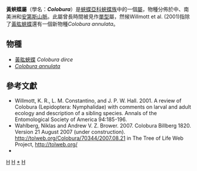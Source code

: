 {{NoteTA
|G1=Butterfly
}}
{{Automatic Taxobox
| taxon = Colobura
| image = Colobura dirce dirce MHNT ventre.jpg
| image_caption = 雄性[[黃肱蛺蝶|黃肱蛺蝶]]指名亞種翅底<br />''Colobura dirce dirce'' ♂
| authority = Billberg, 1820
| type_species = [[黃肱蛺蝶|黃肱蛺蝶]]<br />''Papilio dirce''
| type_species_authority = Linnaeus, 1758
| subdivision_ranks = 物種
| subdivision = 
共2種，詳見正文。
| synonyms =
* ''Gynoecia'' <small>Doubleday 1845</small>
* ''Gynaecia'' <small>Westwood 1850</small>
}}

'''黃{{zy|肱|-{zh-cn:gōng;zh-tw:ㄍㄨㄥˉ;zh-hk:gwang1;zh-sg:gōng}-}}蛺蝶屬'''（學名：'''''Colobura'''''）是[[蛺蝶亞科|蛺蝶亞科]][[蛺蝶族|蛺蝶族]]中的一個[[屬|屬]]，物種分佈於中、南美洲和[[安第斯山脈|安第斯山脈]]。此屬曾長時間被見作[[單型|單型]]屬，然候Willmott et al. (2001)指除了[[黃肱蛺蝶|黃肱蛺蝶]]還有一個新物種''Colobura annulata''。

== 物種 ==
* [[黃肱蛺蝶|黃肱蛺蝶]] ''Colobura dirce''
* ''[[Colobura_annulata|Colobura annulata]]''

== 參考文獻 ==
<references/>
* Willmott, K. R., L. M. Constantino, and J. P. W. Hall. 2001. A review of Colobura (Lepidoptera: Nymphalidae) with comments on larval and adult ecology and description of a sibling species. Annals of the Entomological Society of America 94:185-196.
* Wahlberg, Niklas and Andrew V. Z. Brower. 2007. Colobura Billberg 1820. Version 21 August 2007 (under construction). http://tolweb.org/Colobura/70344/2007.08.21 in The Tree of Life Web Project, http://tolweb.org/ {{Wayback|url=http://tolweb.org/ |date=20110515100516 }}
* {{Cite book | author = 寿建新 周尧 李宇飞 | title = 世界蝴蝶分類名錄 | location = 中國 | publisher = 陝西科學技術出版社 | date = 2006-04-01 | ISBN = 9787536936768 | language= zh-hans }}

{{Commons category|  Colobura}}
{{蛺蝶亞科}}
{{taxonbar}}
[[Category:_1758年描述的分类群|H]]
[[Category:蛺蝶族|H]]
[[Category:黃肱蛺蝶屬|*]]
[[Category:_卡尔·林奈命名的生物分类|H]]